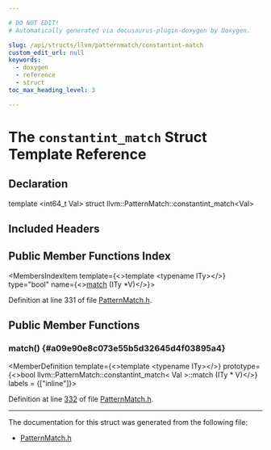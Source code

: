 ```yaml
---

# DO NOT EDIT!
# Automatically generated via docusaurus-plugin-doxygen by Doxygen.

slug: /api/structs/llvm/patternmatch/constantint-match
custom_edit_url: null
keywords:
  - doxygen
  - reference
  - struct
toc_max_heading_level: 3

---
```





# The `constantint_match` Struct Template Reference

<DoxygenPage pluginConfig={pluginConfig}>



## Declaration

<CodeBlock>template &lt;int64&#95;t Val&gt;
struct llvm::PatternMatch::constantint_match&lt;Val&gt;</CodeBlock>

## Included Headers

<IncludesList>
<IncludesListItem
  filePath="llvm/IR/PatternMatch.h"
  permalink="/docs/api/files/include/include/llvm/include/llvm/ir/patternmatch-h"
  isLocal="true" />
</IncludesList>

## Public Member Functions Index

<MembersIndex>

<MembersIndexItem
  template={<>template &lt;typename ITy&gt;</>}
  type="bool"
  name={<><a href="#a09e90e8c073e55b5d32645d4f03895a4">match</a> (ITy &#42;V)</>}>
</MembersIndexItem>

</MembersIndex>


Definition at line 331 of file <a href="/docs/api/files/include/include/llvm/include/llvm/ir/patternmatch-h">PatternMatch.h</a>.

<SectionDefinition>

## Public Member Functions

### match() {#a09e90e8c073e55b5d32645d4f03895a4}

<MemberDefinition
  template={<>template &lt;typename ITy&gt;</>}
  prototype={<>bool llvm::PatternMatch::constantint&#95;match&lt; Val &gt;::match (ITy &#42; V)</>}
  labels = {["inline"]}>

Definition at line <a href="/docs/api/files/include/include/llvm/include/llvm/ir/patternmatch-h/#l00332">332</a> of file <a href="/docs/api/files/include/include/llvm/include/llvm/ir/patternmatch-h">PatternMatch.h</a>.
</MemberDefinition>

</SectionDefinition>

<hr/>

The documentation for this struct was generated from the following file:

<ul>
<li><a href="/docs/api/files/include/include/llvm/include/llvm/ir/patternmatch-h">PatternMatch.h</a></li>
</ul>

</DoxygenPage>
